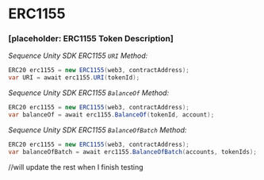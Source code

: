 # ERC1155
### [placeholder: ERC1155 Token Description]

*Sequence Unity SDK ERC1155 `URI` Method:*
```csharp
ERC20 erc1155 = new ERC1155(web3, contractAddress);
var URI = await erc1155.URI(tokenId);
```

*Sequence Unity SDK ERC1155 `BalanceOf` Method:*
```csharp
ERC20 erc1155 = new ERC1155(web3, contractAddress);
var balanceOf = await erc1155.BalanceOf(tokenId, account);
```

*Sequence Unity SDK ERC1155 `BalanceOfBatch` Method:*
```csharp
ERC20 erc1155 = new ERC1155(web3, contractAddress);
var balanceOfBatch = await erc1155.BalanceOfBatch(accounts, tokenIds);
```

//will update the rest when I finish testing